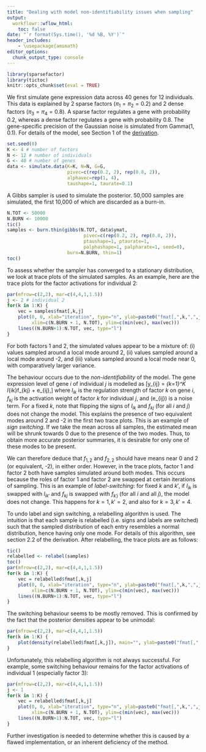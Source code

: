 ```yaml
---
title: "Dealing with model non-identifiability issues when sampling"
output:
  workflowr::wflow_html:
    toc: false
date: "`r format(Sys.time(), '%d %B, %Y')`"
header_includes:
    - \usepackage{amsmath}
editor_options:
  chunk_output_type: console
---
```


```r
library(sparsefactor)
library(tictoc)
knitr::opts_chunk$set(eval = TRUE)
```

We first simulate gene expression data across 40 genes for 12 individuals. This data is explained by 2 sparse factors ($\pi_1=\pi_2=0.2$) and 2 dense factors ($\pi_3=\pi_4=0.8$). A sparse factor regulates a gene with probability 0.2, whereas a dense factor regulates a gene with probability 0.8. The gene-specific precision of the Gaussian noise is simulated from $\text{Gamma}{(1,0.1)}$. For details of the model, see Section 1 of the [derivation](assets/derivation.pdf).

```r
set.seed(0)
K <- 4 # number of factors
N <- 12 # number of individuals
G <- 40 # number of genes
data <- simulate.data(K=K, N=N, G=G,
                      pivec=c(rep(0.2, 2), rep(0.8, 2)),
                      alphavec=rep(1, 4),
                      taushape=1, taurate=0.1)
```

A Gibbs sampler is used to simulate the posterior. 50,000 samples are simulated, the first 10,000 of which are discarded as a burn-in.

```r
N.TOT <- 50000
N.BURN <- 10000
tic()
samples <- burn.thin(gibbs(N.TOT, data$ymat,
                            pivec=c(rep(0.2, 2), rep(0.8, 2)),
                            ptaushape=1, ptaurate=1,
                            palphashape=1, palpharate=1, seed=0),
                      burn=N.BURN, thin=1)
toc()
```

To assess whether the sampler has converged to a stationary distribution, we look at trace plots of the simulated samples. As an example, here are the trace plots for the factor activations for individual 2:

```r
par(mfrow=c(2,2), mar=c(4,4,1,1.5))
j <- 2 # individual 2
for(k in 1:K) {
    vec = samples$fmat[,k,j]
    plot(0, 0, xlab="iteration", type="n", ylab=paste0("fmat[,",k,",",j,"]"),
         xlim=c(N.BURN + 1, N.TOT), ylim=c(min(vec), max(vec)))
    lines((N.BURN+1):N.TOT, vec, type="l")
}
```

For both factors 1 and 2, the simulated values appear to be a mixture of: (i) values sampled around a local mode around 2, (ii) values sampled around a local mode around -2, and (iii) values sampled around a local mode near 0, with comparatively larger variance.

The behaviour occurs due to the *non-identifiability* of the model. The gene expression level of gene $i$ of individual $j$ is modelled as
\[y_{ij} = \sum_{k=1}^K l_{ik}f_{kj} + e_{ij},\]
where $l_{ik}$ is the regulation strength of factor $k$ on gene $i$, $f_{kj}$ is the activation weight of factor $k$ for individual $j$, and \(e_{ij}\) is a noise term. For a fixed $k$, note that flipping the signs of $l_{ik}$ and $f_{kj}$ (for all $i$ and $j$) does not change the model. This explains the presence of two equivalent modes around 2 and -2 in the first two trace plots. This is an example of *sign switching*. If we take the mean across all samples, the estimated mean will be shrunk towards 0 due to the presence of the two modes. Thus, to obtain more accurate posterior summaries, it is desirable for only one of these modes to be present.

We can therefore deduce that $f_{1,2}$ and $f_{2,2}$ should have means near 0 and 2 (or equivalent, -2), in either order. However, in the trace plots, factor 1 and factor 2 both have samples simulated around both modes. This occurs because the roles of factor 1 and factor 2 are swapped at certain iterations of sampling. This is an example of *label-switching*: for fixed $k$ and $k'$, if $l_{ik}$ is swapped with $l_{ik'}$ and $f_{kj}$ is swapped with $f_{k'j}$ (for all $i$ and all $j$), the model does not change. This happens for $k=1,\,k'=2$, and also for $k=3,\,k'=4$.

To undo label and sign switching, a relabelling algorithm is used. The intuition is that each sample is relabelled (i.e. signs and labels are switched) such that the sampled distribution of each entry resembles a normal distribution, hence having only one mode. For details of this algorithm, see section 2.2 of the derivation. After relabelling, the trace plots are as follows:

```r
tic()
relabelled <- relabel(samples)
toc()
par(mfrow=c(2,2), mar=c(4,4,1,1.5))
for(k in 1:K) {
    vec = relabelled$fmat[,k,j]
    plot(0, 0, xlab="iteration", type="n", ylab=paste0("fmat[,",k,",",j,"]"),
         xlim=c(N.BURN + 1, N.TOT), ylim=c(min(vec), max(vec)))
    lines((N.BURN+1):N.TOT, vec, type="l")
}
```

The switching behaviour seems to be mostly removed. This is confirmed by the fact that the posterior densities appear to be unimodal:

```r
par(mfrow=c(2,2), mar=c(4,4,1,1.5))
for(k in 1:K) {
    plot(density(relabelled$fmat[,k,j]), main="", ylab=paste0("fmat[,",k,",",j,"]"))
}
```

Unfortunately, this relabelling algorithm is not always successful. For example, some switching behaviour remains for the factor activations of individual 1 (especially factor 3):

```r
par(mfrow=c(2,2), mar=c(4,4,1,1.5))
j <- 1
for(k in 1:K) {
    vec = relabelled$fmat[,k,j]
    plot(0, 0, xlab="iteration", type="n", ylab=paste0("fmat[,",k,",",j,"]"),
         xlim=c(N.BURN + 1, N.TOT), ylim=c(min(vec), max(vec)))
    lines((N.BURN+1):N.TOT, vec, type="l")
}
```

Further investigation is needed to determine whether this is caused by a flawed implementation, or an inherent deficiency of the method.

